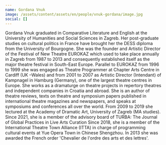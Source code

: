 ```yaml
---
name: Gordana Vnuk
image: /assets/content/assets/en/people/vnuk-gordana/image.jpg
social: []
---
```

Gordana Vnuk graduated in Comparative Literature and English at the University of Humanities and Social Sciences in Zagreb. Her post-graduate studies on cultural politics in France have brought her the DESS diploma from the University of Bourgogne. She was the founder and Artistic Director of the Festival of New Theatre EUROKAZ which used to take place annually in Zagreb from 1987 to 2013 and consequently established itself as the major theatre festival in South-East Europe. Parallel to EUROKAZ from 1996 to 1999 she was engaged as Theatre Programmer at Chapter Arts Centre in Cardiff (UK –Wales) and from 2001 to 2007 as Artistic Director (Intendant) of Kampnagel in Hamburg (Germany), one of the largest theatre centres in Europe. She works as a dramaturge on theatre projects in repertory theatres and independent companies in Croatia and abroad. She is an author of theatre reviews, texts on theatre and symposium papers published in international theatre magazines and newspapers, and speaks at symposiums and conferences all over the world. From 2009 to 2019 she lectured at the Academy of Dramatic Art, University of Zagreb (MA studies). Since 2021, she is a member of the advisory board of TURBA: The Journal of Global Practices in Live Arts Curation Since 2018, she is a member of the International Theatre Town Alliance (ITTA) in charge of programming cultural events at Yue Opera Town in Chinese Shengzhou. In 2013 she was awarded the French order 'Chevalier de l'ordre des arts et des lettres'.